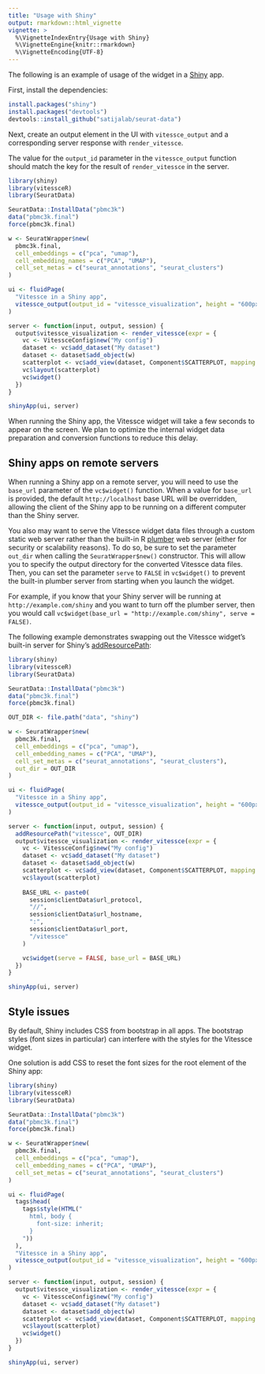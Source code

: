 ```yaml
---
title: "Usage with Shiny"
output: rmarkdown::html_vignette
vignette: >
  %\VignetteIndexEntry{Usage with Shiny}
  %\VignetteEngine{knitr::rmarkdown}
  %\VignetteEncoding{UTF-8}
---
```


The following is an example of usage of the widget in a [Shiny](https://shiny.rstudio.com/) app.

First, install the dependencies:
```r
install.packages("shiny")
install.packages("devtools")
devtools::install_github("satijalab/seurat-data")
```

Next, create an output element in the UI with `vitessce_output` and a corresponding server response with `render_vitessce`.

The value for the `output_id` parameter in the `vitessce_output` function should match the key for the result of `render_vitessce` in the server.

```r
library(shiny)
library(vitessceR)
library(SeuratData)

SeuratData::InstallData("pbmc3k")
data("pbmc3k.final")
force(pbmc3k.final)

w <- SeuratWrapper$new(
  pbmc3k.final,
  cell_embeddings = c("pca", "umap"),
  cell_embedding_names = c("PCA", "UMAP"),
  cell_set_metas = c("seurat_annotations", "seurat_clusters")
)

ui <- fluidPage(
  "Vitessce in a Shiny app",
  vitessce_output(output_id = "vitessce_visualization", height = "600px"),
)

server <- function(input, output, session) {
  output$vitessce_visualization <- render_vitessce(expr = {
    vc <- VitessceConfig$new("My config")
    dataset <- vc$add_dataset("My dataset")
    dataset <- dataset$add_object(w)
    scatterplot <- vc$add_view(dataset, Component$SCATTERPLOT, mapping = "PCA")
    vc$layout(scatterplot)
    vc$widget()
  })
}

shinyApp(ui, server)
```

When running the Shiny app, the Vitessce widget will take a few seconds to appear on the screen.
We plan to optimize the internal widget data preparation and conversion functions to reduce this delay.

## Shiny apps on remote servers

When running a Shiny app on a remote server, you will need to use the `base_url` parameter of the `vc$widget()` function.
When a value for `base_url` is provided, the default `http://localhost` base URL will be overridden, allowing the client of the Shiny app to be running on a different computer than the Shiny server.

You also may want to serve the Vitessce widget data files through a custom static web server rather than the built-in R [plumber](https://www.rplumber.io/) web server (either for security or scalability reasons).
To do so, be sure to set the parameter `out_dir` when calling the `SeuratWrapper$new()` constructor. This will allow you to specify the output directory for the converted Vitessce data files.
Then, you can set the parameter `serve` to `FALSE` in `vc$widget()` to prevent the built-in plumber server from starting when you launch the widget.

For example, if you know that your Shiny server will be running at `http://example.com/shiny` and you want to turn off the plumber server, then you would call `vc$widget(base_url = "http://example.com/shiny", serve = FALSE)`.

The following example demonstrates swapping out the Vitessce widget's built-in server for Shiny's [addResourcePath](https://shiny.rstudio.com/reference/shiny/1.0.2/addResourcePath.html):

```r
library(shiny)
library(vitessceR)
library(SeuratData)

SeuratData::InstallData("pbmc3k")
data("pbmc3k.final")
force(pbmc3k.final)

OUT_DIR <- file.path("data", "shiny")

w <- SeuratWrapper$new(
  pbmc3k.final,
  cell_embeddings = c("pca", "umap"),
  cell_embedding_names = c("PCA", "UMAP"),
  cell_set_metas = c("seurat_annotations", "seurat_clusters"),
  out_dir = OUT_DIR
)

ui <- fluidPage(
  "Vitessce in a Shiny app",
  vitessce_output(output_id = "vitessce_visualization", height = "600px"),
)

server <- function(input, output, session) {
  addResourcePath("vitessce", OUT_DIR)
  output$vitessce_visualization <- render_vitessce(expr = {
    vc <- VitessceConfig$new("My config")
    dataset <- vc$add_dataset("My dataset")
    dataset <- dataset$add_object(w)
    scatterplot <- vc$add_view(dataset, Component$SCATTERPLOT, mapping = "PCA")
    vc$layout(scatterplot)
    
    BASE_URL <- paste0(
      session$clientData$url_protocol,
      "//",
      session$clientData$url_hostname,
      ":",
      session$clientData$url_port,
      "/vitessce"
    )

    vc$widget(serve = FALSE, base_url = BASE_URL)
  })
}

shinyApp(ui, server)
```

## Style issues

By default, Shiny includes CSS from bootstrap in all apps.
The bootstrap styles (font sizes in particular) can interfere with the styles for the Vitessce widget.

One solution is add CSS to reset the font sizes for the root element of the Shiny app:

```r
library(shiny)
library(vitessceR)
library(SeuratData)

SeuratData::InstallData("pbmc3k")
data("pbmc3k.final")
force(pbmc3k.final)

w <- SeuratWrapper$new(
  pbmc3k.final,
  cell_embeddings = c("pca", "umap"),
  cell_embedding_names = c("PCA", "UMAP"),
  cell_set_metas = c("seurat_annotations", "seurat_clusters")
)

ui <- fluidPage(
  tags$head(
    tags$style(HTML("
      html, body {
        font-size: inherit;
      }
    "))
  ),
  "Vitessce in a Shiny app",
  vitessce_output(output_id = "vitessce_visualization", height = "600px"),
)

server <- function(input, output, session) {
  output$vitessce_visualization <- render_vitessce(expr = {
    vc <- VitessceConfig$new("My config")
    dataset <- vc$add_dataset("My dataset")
    dataset <- dataset$add_object(w)
    scatterplot <- vc$add_view(dataset, Component$SCATTERPLOT, mapping = "PCA")
    vc$layout(scatterplot)
    vc$widget()
  })
}

shinyApp(ui, server)
```


